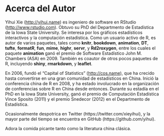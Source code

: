 # Acerca del Autor {-}

Yihui Xie (<http://yihui.name>) es ingeniero de software en RStudio (<http://www.rstudio.com>). Obtuvo su PhD del Departmento de Estadística de la Iowa State University. Se interesa por los gráficos estadísticos interactivos y la computación estadística. Como un usuario activo de R, es autor de varios paquetes, tales como **knitr**, **bookdown**, **animation**, **DT**, **tufte**, **formatR**, **fun**, **mime**, **highr**, **servr**, y **Rd2roxygen**, entre los cuales el paquete **animation** ganó el premio de Software Estadístico John M. Chambers (ASA) en 2009. También es coautor de otros pocos paquetes de R, incluyendo **shiny**, **rmarkdown**, y **leaflet**.

En 2006, fundó el "Capital of Statistics" (<http://cos.name>), que ha crecido hasta convertirse en una gran comunidad de estadísticos en China. Inició la conferencia china de R en 2008, y ha estado involucrado en la organización de conferencias sobre R en China desde entonces. Durante su estadía en el PhD en la Iowa State University, ganó el premio de Computación Estadística Vince Sposito (2011) y el premio Snedecor (2012) en el Departmento de Estadística.

Ocasionalmente despotrica en Twitter (https://twitter.com/xieyihui), y la mayor parte del tiempo se encuentra en GitHub (https://github.com/yihui).

Adora la comida picante tanto como la literatura china clásica.
